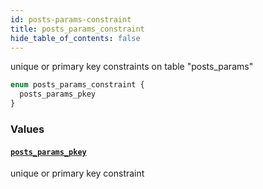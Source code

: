 ```yaml
---
id: posts-params-constraint
title: posts_params_constraint
hide_table_of_contents: false
---
```


unique or primary key constraints on table "posts_params"

```graphql
enum posts_params_constraint {
  posts_params_pkey
}
```

### Values

#### [`posts_params_pkey`](#)

unique or primary key constraint
